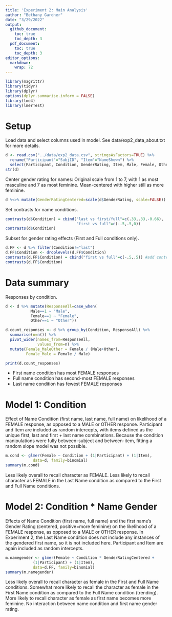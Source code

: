 ```yaml
---
title: 'Experiment 2: Main Analysis'
author: "Bethany Gardner"
date: "3/29/2022"
output: 
  github_document:
    toc: true
    toc_depth: 3
  pdf_document:
    toc: true
    toc_depth: 3
editor_options: 
  markdown: 
    wrap: 72
---
```


```r
library(magrittr)
library(tidyr)
library(dplyr)
options(dplyr.summarise.inform = FALSE)
library(lme4)
library(lmerTest)
```

# Setup

Load data and select columns used in model. See data/exp2_data_about.txt for more details.
```r
d <- read.csv("../data/exp2_data.csv", stringsAsFactors=TRUE) %>%
  rename("Participant"="SubjID", "Item"="NameShown") %>%
  select(Participant, Condition, GenderRating, Item, Male, Female, Other)
str(d)
```

Center gender rating for names: Original scale from 1 to 7, with 1 as most masculine and 7 as most feminine. Mean-centered with higher still as more feminine.
```r
d %<>% mutate(GenderRatingCentered=scale(d$GenderRating, scale=FALSE))
```

Set contrasts for name conditions.
```r
contrasts(d$Condition) = cbind("last vs first/full"=c(.33,.33,-0.66), 
                               "first vs full"=c(-.5,.5,0))
contrasts(d$Condition)
```

Subset for gender rating effects (First and Full conditions only).
```r
d.FF <- d %>% filter(Condition!="last") 
d.FF$Condition <- droplevels(d.FF$Condition)
contrasts(d.FF$Condition) = cbind("first vs full"=c(-.5,.5)) #add contrast back
contrasts(d.FF$Condition)
```

# Data summary

Responses by condition.
```r
d <- d %>% mutate(ResponseAll=case_when(
           Male==1 ~ "Male",
           Female==1 ~ "Female", 
           Other==1 ~ "Other"))

d.count_responses <- d %>% group_by(Condition, ResponseAll) %>%
  summarise(n=n()) %>%
  pivot_wider(names_from=ResponseAll,
              values_from=n) %>%
  mutate(Female_MaleOther = Female / (Male+Other),
         Female_Male = Female / Male)

print(d.count_responses)
```
-   First name condition has most FEMALE responses
-   Full name condition has second-most FEMALE responses
-   Last name condition has fewest FEMALE responses

# Model 1: Condition

Effect of Name Condition (first name, last name, full name) on
likelihood of a FEMALE response, as opposed to a MALE or OTHER response.
Participant and Item are included as random intercepts, with items
defined as the unique first, last and first + last name combinations.
Because the condition manipulations were fully between-subject and
between-item, fitting a random slope model was not possible.
```r
m.cond <- glmer(Female ~ Condition + (1|Participant) + (1|Item), 
            data=d, family=binomial)
summary(m.cond)
```
Less likely overall to recall character as FEMALE. Less likely to recall character as FEMALE in the Last Name condition as compared to the First and Full Name conditions.

# Model 2: Condition \* Name Gender

Effects of Name Condition (first name, full name) and the first name's
Gender Rating (centered, positive=more feminine) on the likelihood of a
FEMALE response, as opposed to a MALE or OTHER response. In Experiment 2, the
Last Name condition does not include any instances of the gendered first
name, so it is not included here. Participant and Item are again
included as random intercepts.

```r
m.namegender <- glmer(Female ~ Condition * GenderRatingCentered + 
            (1|Participant) + (1|Item), 
            data=d.FF, family=binomial)
summary(m.namegender)
```
Less likely overall to recall character as female in the First and Full Name conditions. Somewhat more likely to recall the character as female in the First Name condition as compared to the Full Name condition (trending). More likely to recall character as female as first name becomes more feminine. No interaction between name condition and first name gender rating.